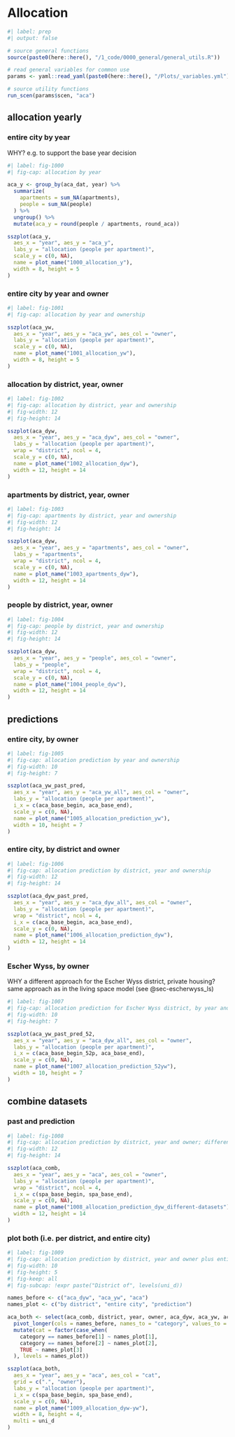 
# Allocation

```r
#| label: prep
#| output: false

# source general functions
source(paste0(here::here(), "/1_code/0000_general/general_utils.R"))

# read general variables for common use
params <- yaml::read_yaml(paste0(here::here(), "/Plots/_variables.yml"))

# source utility functions
run_scen(params$scen, "aca")

```

## allocation yearly

### entire city by year
WHY? e.g. to support the base year decision

```r
#| label: fig-1000
#| fig-cap: allocation by year

aca_y <- group_by(aca_dat, year) %>%
  summarize(
    apartments = sum_NA(apartments),
    people = sum_NA(people)
  ) %>%
  ungroup() %>%
  mutate(aca_y = round(people / apartments, round_aca))

sszplot(aca_y,
  aes_x = "year", aes_y = "aca_y",
  labs_y = "allocation (people per apartment)",
  scale_y = c(0, NA),
  name = plot_name("1000_allocation_y"),
  width = 8, height = 5
)
```

### entire city by year and owner

```r
#| label: fig-1001
#| fig-cap: allocation by year and ownership

sszplot(aca_yw,
  aes_x = "year", aes_y = "aca_yw", aes_col = "owner",
  labs_y = "allocation (people per apartment)",
  scale_y = c(0, NA),
  name = plot_name("1001_allocation_yw"),
  width = 8, height = 5
)
```

### allocation by district, year, owner

```r
#| label: fig-1002
#| fig-cap: allocation by district, year and ownership
#| fig-width: 12
#| fig-height: 14

sszplot(aca_dyw,
  aes_x = "year", aes_y = "aca_dyw", aes_col = "owner",
  labs_y = "allocation (people per apartment)",
  wrap = "district", ncol = 4,
  scale_y = c(0, NA),
  name = plot_name("1002_allocation_dyw"),
  width = 12, height = 14
)
```

### apartments by district, year, owner

```r
#| label: fig-1003
#| fig-cap: apartments by district, year and ownership
#| fig-width: 12
#| fig-height: 14

sszplot(aca_dyw,
  aes_x = "year", aes_y = "apartments", aes_col = "owner",
  labs_y = "apartments",
  wrap = "district", ncol = 4,
  scale_y = c(0, NA),
  name = plot_name("1003_apartments_dyw"),
  width = 12, height = 14
)
```

### people by district, year, owner

```r
#| label: fig-1004
#| fig-cap: people by district, year and ownership
#| fig-width: 12
#| fig-height: 14

sszplot(aca_dyw,
  aes_x = "year", aes_y = "people", aes_col = "owner",
  labs_y = "people",
  wrap = "district", ncol = 4,
  scale_y = c(0, NA),
  name = plot_name("1004_people_dyw"),
  width = 12, height = 14
)
```

## predictions

### entire city, by owner

```r
#| label: fig-1005
#| fig-cap: allocation prediction by year and ownership
#| fig-width: 10
#| fig-height: 7

sszplot(aca_yw_past_pred,
  aes_x = "year", aes_y = "aca_yw_all", aes_col = "owner",
  labs_y = "allocation (people per apartment)",
  i_x = c(aca_base_begin, aca_base_end),
  scale_y = c(0, NA),
  name = plot_name("1005_allocation_prediction_yw"),
  width = 10, height = 7
)
```

### entire city, by district and owner

```r
#| label: fig-1006
#| fig-cap: allocation prediction by district, year and ownership
#| fig-width: 12
#| fig-height: 14

sszplot(aca_dyw_past_pred,
  aes_x = "year", aes_y = "aca_dyw_all", aes_col = "owner",
  labs_y = "allocation (people per apartment)",
  wrap = "district", ncol = 4,
  i_x = c(aca_base_begin, aca_base_end),
  scale_y = c(0, NA),
  name = plot_name("1006_allocation_prediction_dyw"),
  width = 12, height = 14
)
```

### Escher Wyss, by owner
WHY a different approach for the Escher Wyss district, private housing?
same approach as in the living space model (see @sec-escherwyss_ls)

```r
#| label: fig-1007
#| fig-cap: allocation prediction for Escher Wyss district, by year and ownership
#| fig-width: 10
#| fig-height: 7

sszplot(aca_yw_past_pred_52,
  aes_x = "year", aes_y = "aca_dyw_all", aes_col = "owner",
  labs_y = "allocation (people per apartment)",
  i_x = c(aca_base_begin_52p, aca_base_end),
  scale_y = c(0, NA),
  name = plot_name("1007_allocation_prediction_52yw"),
  width = 10, height = 7
)
```

## combine datasets

###  past and prediction

```r
#| label: fig-1008
#| fig-cap: allocation prediction by district, year and owner; different datasets
#| fig-width: 12
#| fig-height: 14

sszplot(aca_comb,
  aes_x = "year", aes_y = "aca", aes_col = "owner",
  labs_y = "allocation (people per apartment)",
  wrap = "district", ncol = 4,
  i_x = c(spa_base_begin, spa_base_end),
  scale_y = c(0, NA),
  name = plot_name("1008_allocation_prediction_dyw_different-datasets"),
  width = 12, height = 14
)
```

### plot both (i.e. per district, and entire city)

```r
#| label: fig-1009
#| fig-cap: allocation prediction by district, year and owner plus entire city
#| fig-width: 10
#| fig-height: 5
#| fig-keep: all
#| fig-subcap: !expr paste("District of", levels(uni_d))

names_before <- c("aca_dyw", "aca_yw", "aca")
names_plot <- c("by district", "entire city", "prediction")

aca_both <- select(aca_comb, district, year, owner, aca_dyw, aca_yw, aca) %>%
  pivot_longer(cols = names_before, names_to = "category", values_to = "aca") %>%
  mutate(cat = factor(case_when(
    category == names_before[1] ~ names_plot[1],
    category == names_before[2] ~ names_plot[2],
    TRUE ~ names_plot[3]
  ), levels = names_plot))

sszplot(aca_both,
  aes_x = "year", aes_y = "aca", aes_col = "cat",
  grid = c(".", "owner"),
  labs_y = "allocation (people per apartment)",
  i_x = c(spa_base_begin, spa_base_end),
  scale_y = c(0, NA),
  name = plot_name("1009_allocation_dyw-yw"),
  width = 8, height = 4,
  multi = uni_d
)
```
